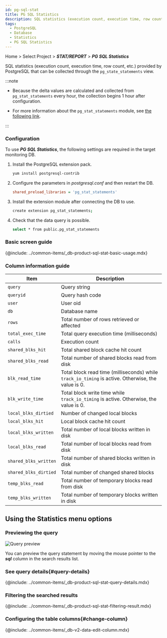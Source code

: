 ```yaml
---
id: pg-sql-stat
title: PG SQL Statistics
description: SQL statistics (execution count, execution time, row count, etc.) provided by PostgreSQL are collected through the pg_state_statements view.
tags:
  - PostgreSQL
  - Database
  - Statistics
  - PG SQL Statistics
---
```


Home > Select Project > **_STAT/REPORT_** > **_PG SQL Statistics_**

SQL statistics (execution count, execution time, row count, etc.) provided by PostgreSQL that can be collected through the `pg_state_statements` view.

:::note

-   Because the delta values are calculated and collected from `pg_stat_statements` every hour, the collection begins 1 hour after configuration.

-   For more information about the `pg_stat_statements` module, see [the following link](https://www.postgresql.org/docs/current/pgstatstatements.html).

:::

### Configuration

To use **_PG SQL Statistics_**, the following settings are required in the target monitoring DB.

1.  Install the PostgreSQL extension pack.

    ```bash
    yum install postgresql-contrib
    ```

2.  Configure the parameters in _postgresql.conf_ and then restart the DB.

    ```ini title='postgresql.conf'
    shared_preload_libraries = 'pg_stat_statements'
    ```

3.  Install the extension module after connecting the DB to use.

    ```bash
    create extension pg_stat_statements;
    ```

4.  Check that the data query is possible.

    ```bash
    select * from public.pg_stat_statements
    ```

### Basic screen guide

<ImgLang img='db-pg-sql-stat.png' desc='PG SQL Statistics' />

{@include: ../common-items/_db-product-sql-stat-basic-usage.mdx}

### Column information guide

| Item                  | Description                                                                                        |
| --------------------- | -------------------------------------------------------------------------------------------------- |
| `query`               | Query string                                                                                       |
| `queryid`             | Query hash code                                                                                    |
| `user`                | User oid                                                                                           |
| `db`                  | Database name                                                                                      |
| `rows`                | Total number of rows retrieved or affected                                                         |
| `total_exec_time`     | Total query execution time (milliseconds)                                                          |
| `calls`               | Execution count                                                                                    |
| `shared_blks_hit`     | Total shared block cache hit count                                                                 |
| `shared_blks_read`    | Total number of shared blocks read from disk                                                       |
| `blk_read_time`       | Total block read time (milliseconds) while `track_io_timing` is active. Otherwise, the value is 0. |
| `blk_write_time`      | Total block write time while `track_io_timing` is active. Otherwise, the value is 0.               |
| `local_blks_dirtied`  | Number of changed local blocks                                                                     |
| `local_blks_hit`      | Local block cache hit count                                                                        |
| `local_blks_written`  | Total number of local blocks written in disk                                                       |
| `local_blks_read`     | Total number of local blocks read from disk                                                        |
| `shared_blks_written` | Total number of shared blocks written in disk                                                      |
| `shared_blks_dirtied` | Total number of changed shared blocks                                                              |
| `temp_blks_read`      | Total number of temporary blocks read from disk                                                    |
| `temp_blks_written`   | Total number of temporary blocks written in disk                                                   |

## Using the Statistics menu options

### Previewing the query

![Query preview](/img/db-sql-preview.png)

You can preview the query statement by moving the mouse pointer to the **_sql_** column in the search results list.

### See query details{#query-details}

<ImgLang img='db-sql-details-postgresql.png' desc='SQL details' />

{@include: ../common-items/_db-product-sql-stat-query-details.mdx} 

### Filtering the searched results

<ImgLang img='db-sql-stat-add-filter-postgresql.png' desc='Filtering' />

{@include: ../common-items/_db-product-sql-stat-filtering-result.mdx}

### Configuring the table columns{#change-column}

{@include: ../common-items/_db-v2-data-edit-column.mdx} 
